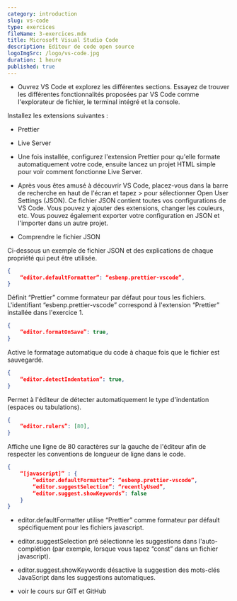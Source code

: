 ```yaml
---
category: introduction
slug: vs-code
type: exercices
fileName: 3-exercices.mdx
title: Microsoft Visual Studio Code
description: Editeur de code open source
logoImgSrc: /logo/vs-code.jpg
duration: 1 heure
published: true
---
```



- Ouvrez VS Code et explorez les différentes sections. Essayez de trouver les différentes fonctionnalités proposées par VS Code comme l'explorateur de fichier, le terminal intégré et la console.

Installez les extensions suivantes :

- Prettier
- Live Server
- Une fois installée, configurez l'extension Prettier pour qu'elle formate automatiquement votre code, ensuite lancez un projet HTML simple pour voir comment fonctionne Live Server.


- Après vous êtes amusé à découvrir VS Code, placez-vous dans la barre de recherche en haut de l'écran et tapez > pour sélectionner Open User Settings (JSON). Ce fichier JSON contient toutes vos configurations de VS Code. Vous pouvez y ajouter des extensions, changer les couleurs, etc. Vous pouvez également exporter votre configuration en JSON et l'importer dans un autre projet.



- Comprendre le fichier JSON

Ci-dessous un exemple de fichier JSON et des explications de chaque propriété qui peut être utilisée.

```json
{
    “editor.defaultFormatter”: “esbenp.prettier-vscode”,
}
```
Définit “Prettier” comme formateur par défaut pour tous les fichiers. L'identifiant “esbenp.prettier-vscode” correspond à l'extension “Prettier” installée dans l'exercice 1.

```json
{
    “editor.formatOnSave”: true,
}
```
Active le formatage automatique du code à chaque fois que le fichier est sauvegardé.


```json
{
    “editor.detectIndentation”: true,
}
```
Permet à l'éditeur de détecter automatiquement le type d'indentation (espaces ou tabulations).


```json
{
    “editor.rulers”: [80],
}
```
Affiche une ligne de 80 caractères sur la gauche de l'éditeur afin de respecter les conventions de longueur de ligne dans le code.



```json
{
    “[javascript]” : {
        “editor.defaultFormatter”: “esbenp.prettier-vscode”,
        “editor.suggestSelection”: “recentlyUsed”,
        “editor.suggest.showKeywords”: false
    }
}
```

- editor.defaultFormatter utilise “Prettier” comme formateur par défault spécifiquement pour les fichiers javascript.

- editor.suggestSelection pré sélectionne les suggestions dans l'auto-complétion (par exemple, lorsque vous tapez “const” dans un fichier javascript).

- editor.suggest.showKeywords désactive la suggestion des mots-clés JavaScript dans les suggestions automatiques.


- voir le cours sur GIT et GitHub